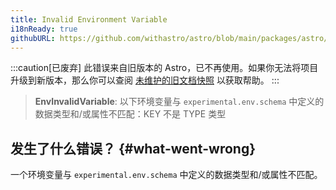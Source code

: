 ```yaml
---
title: Invalid Environment Variable
i18nReady: true
githubURL: https://github.com/withastro/astro/blob/main/packages/astro/src/core/errors/errors-data.ts
---
```


:::caution[已废弃]
此错误来自旧版本的 Astro，已不再使用。如果你无法将项目升级到新版本，那么你可以查阅 [未维护的旧文档快照](/zh-cn/upgrade-astro/#older-docs-unmaintained) 以获取帮助。
:::

> **EnvInvalidVariable**: 以下环境变量与 `experimental.env.schema` 中定义的数据类型和/或属性不匹配：KEY 不是 TYPE 类型

## 发生了什么错误？ \{#what-went-wrong\}
一个环境变量与 `experimental.env.schema` 中定义的数据类型和/或属性不匹配。
